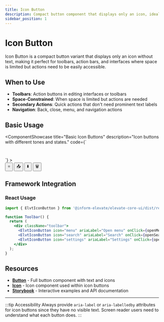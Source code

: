 ```yaml
---
title: Icon Button
description: Compact button component that displays only an icon, ideal for toolbars, action bars, and space-constrained interfaces
sidebar_position: 1
---
```



# Icon Button

Icon Button is a compact button variant that displays only an icon without text, making it perfect for toolbars, action bars, and interfaces where space is limited but actions need to be easily accessible.

## When to Use

- **Toolbars**: Action buttons in editing interfaces or toolbars
- **Space-Constrained**: When space is limited but actions are needed
- **Secondary Actions**: Quick actions that don't need prominent text labels
- **Navigation**: Back, close, menu, and navigation actions

## Basic Usage

<ComponentShowcase
  title="Basic Icon Buttons"
  description="Icon buttons with different tones and states."
  code={`<div style="display: flex; gap: 0.5rem; align-items: center;"
  code="basic-icon-buttons.html">
  <elvt-icon-button icon="star" aria-label="Favorite"></elvt-icon-button>
  <elvt-icon-button icon="share" tone="primary" aria-label="Share"></elvt-icon-button>
  <elvt-icon-button icon="download" tone="success" aria-label="Download"></elvt-icon-button>
  <elvt-icon-button icon="trash" tone="danger" aria-label="Delete"></elvt-icon-button>
</div>`}
>
  <div style={{display: 'flex', gap: '0.5rem', alignItems: 'center'}}>
    <button 
      style={{
        padding: '0.5rem',
        background: 'transparent',
        border: '1px solid var(--elvt-alias-layout-border-muted)',
        borderRadius: '6px',
        cursor: 'pointer',
        display: 'flex',
        alignItems: 'center',
        justifyContent: 'center'
      }}
      aria-label="Favorite"
    >
      ⭐
    </button>
    <button 
      style={{
        padding: '0.5rem',
        background: 'var(--elvt-primitives-color-blue-500)',
        border: 'none',
        borderRadius: '6px',
        cursor: 'pointer',
        display: 'flex',
        alignItems: 'center',
        justifyContent: 'center',
        color: 'white'
      }}
      aria-label="Share"
    >
      📤
    </button>
    <button 
      style={{
        padding: '0.5rem',
        background: 'var(--elvt-primitives-color-green-500)',
        border: 'none',
        borderRadius: '6px',
        cursor: 'pointer',
        display: 'flex',
        alignItems: 'center',
        justifyContent: 'center',
        color: 'white'
      }}
      aria-label="Download"
    >
      ⬇️
    </button>
    <button 
      style={{
        padding: '0.5rem',
        background: 'var(--elvt-primitives-color-red-500)',
        border: 'none',
        borderRadius: '6px',
        cursor: 'pointer',
        display: 'flex',
        alignItems: 'center',
        justifyContent: 'center',
        color: 'white'
      }}
      aria-label="Delete"
    >
      🗑️
    </button>
  </div>
</ComponentShowcase>

## Framework Integration

### React Usage

```jsx
import { ElvtIconButton } from '@inform-elevate/elevate-core-ui/dist/react';

function Toolbar() {
  return (
    <div className="toolbar">
      <ElvtIconButton icon="menu" ariaLabel="Open menu" onClick={openMenu} />
      <ElvtIconButton icon="search" ariaLabel="Search" onClick={openSearch} />
      <ElvtIconButton icon="settings" ariaLabel="Settings" onClick={openSettings} />
    </div>
  );
}
```

## Resources

- **[Button](/docs/components/button)** - Full button component with text and icons
- **[Icon](/docs/components/icon)** - Icon component used within icon buttons
- **[Storybook](https://elevate-core-ui.inform-cloud.io/?path=/docs/components-icon-button)** - Interactive examples and API documentation

---

:::tip Accessibility
Always provide `aria-label` or `aria-labelledby` attributes for icon buttons since they have no visible text. Screen reader users need to understand what each button does.
:::